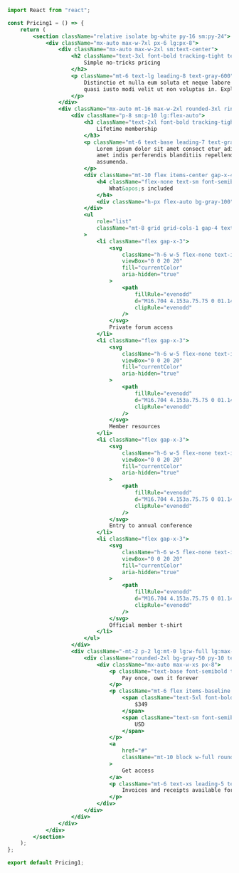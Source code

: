 ```jsx
import React from "react";

const Pricing1 = () => {
    return (
        <section className="relative isolate bg-white py-16 sm:py-24">
            <div className="mx-auto max-w-7xl px-6 lg:px-8">
                <div className="mx-auto max-w-2xl sm:text-center">
                    <h2 className="text-3xl font-bold tracking-tight text-gray-900 sm:text-4xl">
                        Simple no-tricks pricing
                    </h2>
                    <p className="mt-6 text-lg leading-8 text-gray-600">
                        Distinctio et nulla eum soluta et neque labore quibusdam. Saepe et
                        quasi iusto modi velit ut non voluptas in. Explicabo id ut laborum.
                    </p>
                </div>
                <div className="mx-auto mt-16 max-w-2xl rounded-3xl ring-1 ring-gray-200 sm:mt-20 lg:mx-0 lg:flex lg:max-w-none">
                    <div className="p-8 sm:p-10 lg:flex-auto">
                        <h3 className="text-2xl font-bold tracking-tight text-gray-900">
                            Lifetime membership
                        </h3>
                        <p className="mt-6 text-base leading-7 text-gray-600">
                            Lorem ipsum dolor sit amet consect etur adipisicing elit. Itaque
                            amet indis perferendis blanditiis repellendus etur quidem
                            assumenda.
                        </p>
                        <div className="mt-10 flex items-center gap-x-4">
                            <h4 className="flex-none text-sm font-semibold leading-6 text-indigo-600">
                                What&apos;s included
                            </h4>
                            <div className="h-px flex-auto bg-gray-100"></div>
                        </div>
                        <ul
                            role="list"
                            className="mt-8 grid grid-cols-1 gap-4 text-sm leading-6 text-gray-600 sm:grid-cols-2 sm:gap-6"
                        >
                            <li className="flex gap-x-3">
                                <svg
                                    className="h-6 w-5 flex-none text-indigo-600"
                                    viewBox="0 0 20 20"
                                    fill="currentColor"
                                    aria-hidden="true"
                                >
                                    <path
                                        fillRule="evenodd"
                                        d="M16.704 4.153a.75.75 0 01.143 1.052l-8 10.5a.75.75 0 01-1.127.075l-4.5-4.5a.75.75 0 011.06-1.06l3.894 3.893 7.48-9.817a.75.75 0 011.05-.143z"
                                        clipRule="evenodd"
                                    />
                                </svg>
                                Private forum access
                            </li>
                            <li className="flex gap-x-3">
                                <svg
                                    className="h-6 w-5 flex-none text-indigo-600"
                                    viewBox="0 0 20 20"
                                    fill="currentColor"
                                    aria-hidden="true"
                                >
                                    <path
                                        fillRule="evenodd"
                                        d="M16.704 4.153a.75.75 0 01.143 1.052l-8 10.5a.75.75 0 01-1.127.075l-4.5-4.5a.75.75 0 011.06-1.06l3.894 3.893 7.48-9.817a.75.75 0 011.05-.143z"
                                        clipRule="evenodd"
                                    />
                                </svg>
                                Member resources
                            </li>
                            <li className="flex gap-x-3">
                                <svg
                                    className="h-6 w-5 flex-none text-indigo-600"
                                    viewBox="0 0 20 20"
                                    fill="currentColor"
                                    aria-hidden="true"
                                >
                                    <path
                                        fillRule="evenodd"
                                        d="M16.704 4.153a.75.75 0 01.143 1.052l-8 10.5a.75.75 0 01-1.127.075l-4.5-4.5a.75.75 0 011.06-1.06l3.894 3.893 7.48-9.817a.75.75 0 011.05-.143z"
                                        clipRule="evenodd"
                                    />
                                </svg>
                                Entry to annual conference
                            </li>
                            <li className="flex gap-x-3">
                                <svg
                                    className="h-6 w-5 flex-none text-indigo-600"
                                    viewBox="0 0 20 20"
                                    fill="currentColor"
                                    aria-hidden="true"
                                >
                                    <path
                                        fillRule="evenodd"
                                        d="M16.704 4.153a.75.75 0 01.143 1.052l-8 10.5a.75.75 0 01-1.127.075l-4.5-4.5a.75.75 0 011.06-1.06l3.894 3.893 7.48-9.817a.75.75 0 011.05-.143z"
                                        clipRule="evenodd"
                                    />
                                </svg>
                                Official member t-shirt
                            </li>
                        </ul>
                    </div>
                    <div className="-mt-2 p-2 lg:mt-0 lg:w-full lg:max-w-md lg:flex-shrink-0">
                        <div className="rounded-2xl bg-gray-50 py-10 text-center ring-1 ring-inset ring-gray-900/5 lg:flex lg:flex-col lg:justify-center lg:py-16">
                            <div className="mx-auto max-w-xs px-8">
                                <p className="text-base font-semibold text-gray-600">
                                    Pay once, own it forever
                                </p>
                                <p className="mt-6 flex items-baseline justify-center gap-x-2">
                                    <span className="text-5xl font-bold tracking-tight text-gray-900">
                                        $349
                                    </span>
                                    <span className="text-sm font-semibold leading-6 tracking-wide text-gray-600">
                                        USD
                                    </span>
                                </p>
                                <a
                                    href="#"
                                    className="mt-10 block w-full rounded-md bg-indigo-600 px-3 py-2 text-center text-sm font-semibold text-white shadow-sm hover:bg-indigo-500 focus-visible:outline focus-visible:outline-2 focus-visible:outline-offset-2 focus-visible:outline-indigo-600"
                                >
                                    Get access
                                </a>
                                <p className="mt-6 text-xs leading-5 text-gray-600">
                                    Invoices and receipts available for easy company reimbursement
                                </p>
                            </div>
                        </div>
                    </div>
                </div>
            </div>
        </section>
    );
};

export default Pricing1;
```